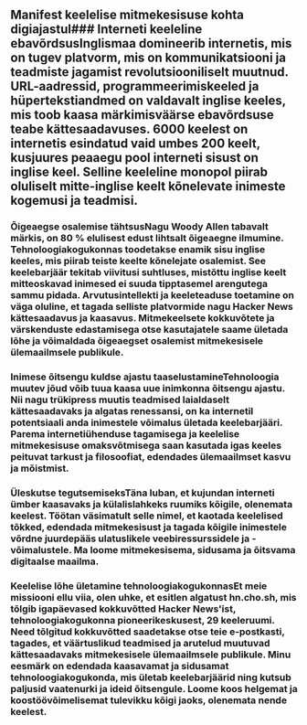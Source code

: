
<Steps>

## Manifest keelelise mitmekesisuse kohta digiajastul### Interneti keeleline ebavõrdsusInglismaa domineerib internetis, mis on tugev platvorm, mis on kommunikatsiooni ja teadmiste jagamist revolutsiooniliselt muutnud. URL-aadressid, programmeerimiskeeled ja hüpertekstiandmed on valdavalt inglise keeles, mis toob kaasa märkimisväärse ebavõrdsuse teabe kättesaadavuses. 6000 keelest on internetis esindatud vaid umbes 200 keelt, kusjuures peaaegu pool interneti sisust on inglise keel. Selline keeleline monopol piirab oluliselt mitte-inglise keelt kõnelevate inimeste kogemusi ja teadmisi.

### Õigeaegse osalemise tähtsusNagu Woody Allen tabavalt märkis, on 80 % elulisest edust lihtsalt õigeaegne ilmumine. Tehnoloogiakogukonnas toodetakse enamik sisu inglise keeles, mis piirab teiste keelte kõnelejate osalemist. See keelebarjäär tekitab viivitusi suhtluses, mistõttu inglise keelt mitteoskavad inimesed ei suuda tipptasemel arengutega sammu pidada. Arvutusintellekti ja keeleteaduse toetamine on väga oluline, et tagada selliste platvormide nagu Hacker News kättesaadavus ja kaasavus. Mitmekeelsete kokkuvõtete ja värskenduste edastamisega otse kasutajatele saame ületada lõhe ja võimaldada õigeaegset osalemist mitmekesisele ülemaailmsele publikule.

### Inimese õitsengu kuldse ajastu taaselustamineTehnoloogia muutev jõud võib tuua kaasa uue inimkonna õitsengu ajastu. Nii nagu trükipress muutis teadmised laialdaselt kättesaadavaks ja algatas renessansi, on ka internetil potentsiaali anda inimestele võimalus ületada keelebarjääri. Parema internetiühenduse tagamisega ja keelelise mitmekesisuse omaksvõtmisega saan kasutada igas keeles peituvat tarkust ja filosoofiat, edendades ülemaailmset kasvu ja mõistmist.

### Üleskutse tegutsemiseksTäna luban, et kujundan interneti ümber kaasavaks ja külalislahkeks ruumiks kõigile, olenemata keelest. Töötan väsimatult selle nimel, et kaotada keelelised tõkked, edendada mitmekesisust ja tagada kõigile inimestele võrdne juurdepääs ulatuslikele veebiressurssidele ja -võimalustele. Ma loome mitmekesisema, sidusama ja õitsvama digitaalse maailma.

### Keelelise lõhe ületamine tehnoloogiakogukonnasEt meie missiooni ellu viia, olen uhke, et esitlen algatust hn.cho.sh, mis tõlgib igapäevased kokkuvõtted Hacker News'ist, tehnoloogiakogukonna pioneerikeskusest, 29 keeleruumi. Need tõlgitud kokkuvõtted saadetakse otse teie e-postkasti, tagades, et väärtuslikud teadmised ja arutelud muutuvad kättesaadavaks mitmekesisele ülemaailmsele publikule. Minu eesmärk on edendada kaasavamat ja sidusamat tehnoloogiakogukonda, mis ületab keelebarjäärid ning kutsub paljusid vaatenurki ja ideid õitsengule. Loome koos helgemat ja koostöövõimelisemat tulevikku kõigi jaoks, olenemata nende keelest.

</Steps>
